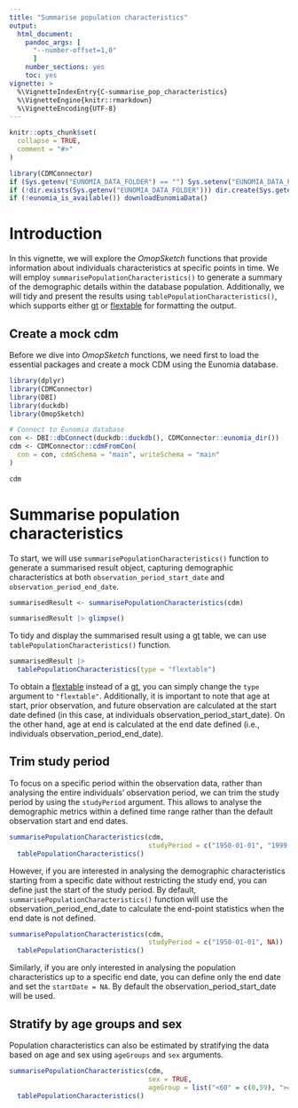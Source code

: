 ---
title: "Summarise population characteristics"
output: 
  html_document:
    pandoc_args: [
      "--number-offset=1,0"
      ]
    number_sections: yes
    toc: yes
vignette: >
  %\VignetteIndexEntry{C-summarise_pop_characteristics}
  %\VignetteEngine{knitr::rmarkdown}
  %\VignetteEncoding{UTF-8}
---

```{r, include = FALSE}
knitr::opts_chunk$set(
  collapse = TRUE,
  comment = "#>"
)

library(CDMConnector)
if (Sys.getenv("EUNOMIA_DATA_FOLDER") == "") Sys.setenv("EUNOMIA_DATA_FOLDER" = tempdir())
if (!dir.exists(Sys.getenv("EUNOMIA_DATA_FOLDER"))) dir.create(Sys.getenv("EUNOMIA_DATA_FOLDER"))
if (!eunomia_is_available()) downloadEunomiaData()
```

# Introduction

In this vignette, we will explore the *OmopSketch* functions that provide information about individuals characteristics at specific points in time. We will employ `summarisePopulationCharacteristics()` to generate a summary of the demographic details within the database population. Additionally, we will tidy and present the results using `tablePopulationCharacteristics()`, which supports either [gt](https://gt.rstudio.com/) or [flextable](https://davidgohel.github.io/flextable/) for formatting the output.

## Create a mock cdm

Before we dive into *OmopSketch* functions, we need first to load the essential packages and create a mock CDM using the Eunomia database.

```{r, warning=FALSE}
library(dplyr)
library(CDMConnector)
library(DBI)
library(duckdb)
library(OmopSketch)

# Connect to Eunomia database
con <- DBI::dbConnect(duckdb::duckdb(), CDMConnector::eunomia_dir())
cdm <- CDMConnector::cdmFromCon(
  con = con, cdmSchema = "main", writeSchema = "main"
)

cdm 
```

# Summarise population characteristics
To start, we will use `summarisePopulationCharacteristics()` function to generate a summarised result object, capturing demographic characteristics at both `observation_period_start_date` and `observation_period_end_date`.


```{r, warning=FALSE}
summarisedResult <- summarisePopulationCharacteristics(cdm)

summarisedResult |> glimpse()
```
To tidy and display the summarised result using a [gt](https://gt.rstudio.com/) table, we can use `tablePopulationCharacteristics()` function.
```{r, warning=FALSE}
summarisedResult |>
  tablePopulationCharacteristics(type = "flextable")
```
To obtain a [flextable](https://davidgohel.github.io/flextable/) instead of a [gt](https://gt.rstudio.com/), you can simply change the `type` argument to `"flextable"`. Additionally, it is important to note that age at start, prior observation, and future observation are calculated at the start date defined (in this case, at individuals observation_period_start_date). On the other hand, age at end is calculated at the end date defined (i.e., individuals observation_period_end_date). 

## Trim study period
To focus on a specific period within the observation data, rather than analysing the entire individuals' observation period, we can trim the study period by using the `studyPeriod` argument. This allows to analyse the demographic metrics within a defined time range rather than the default observation start and end dates.
```{r, warning=FALSE}
summarisePopulationCharacteristics(cdm,
                                   studyPeriod = c("1950-01-01", "1999-12-31")) |>
  tablePopulationCharacteristics()
```

However, if you are interested in analysing the demographic characteristics starting from a specific date without restricting the study end, you can define just the start of the study period. By default, `summarisePopulationCharacteristics()` function will use the observation_period_end_date to calculate the end-point statistics when the end date is not defined. 

```{r, warning=FALSE}
summarisePopulationCharacteristics(cdm,
                                   studyPeriod = c("1950-01-01", NA)) |>
  tablePopulationCharacteristics()
```

Similarly, if you are only interested in analysing the population characteristics up to a specific end date, you can define only the end date and set the `startDate = NA`. By default the observation_period_start_date will be used.

## Stratify by age groups and sex
Population characteristics can also be estimated by stratifying the data based on age and sex using `ageGroups` and `sex` arguments.
```{r, warning=FALSE}
summarisePopulationCharacteristics(cdm,
                                   sex = TRUE,
                                   ageGroup = list("<60" = c(0,59), ">=60" = c(60, Inf))) |>
  tablePopulationCharacteristics()
```

